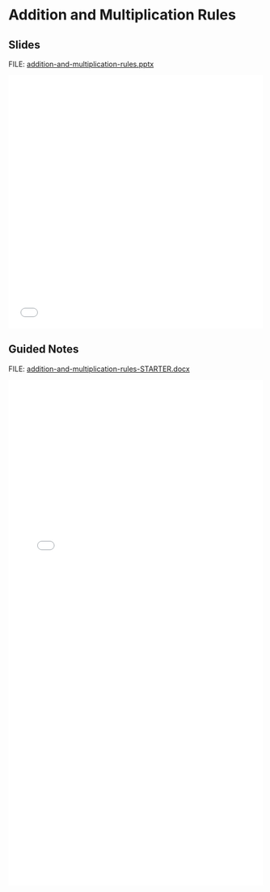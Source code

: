 # Addition and Multiplication Rules {.unnumbered}

## Slides

FILE: [addition-and-multiplication-rules.pptx](https://github.com/coltongearhart/math125/blob/main/probability/addition-and-multiplication-rules.pptx)

<embed src="probability/addition-and-multiplication-rules.pdf" type="application/pdf" width="100%" height="500px"></embed>

## Guided Notes

FILE: [addition-and-multiplication-rules-STARTER.docx](https://github.com/coltongearhart/math125/blob/main/probability/addition-and-multiplication-rules-STARTER.docx)

<embed src="probability/addition-and-multiplication-rules-COMPLETED.pdf" type="application/pdf" width="100%" height="1000px"></embed>
